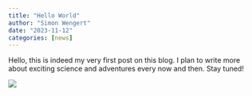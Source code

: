 ```yaml
---
title: "Hello World"
author: "Simon Wengert"
date: "2023-11-12"
categories: [news]
---
```


Hello, this is indeed my very first post on this blog. I plan to write more about exciting science and adventures every now and then. Stay tuned!


![](herzogstand_landscape.jpg)
